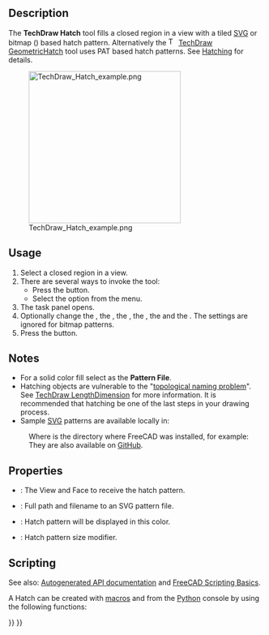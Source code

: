 <languages/>

{{Docnav
|[[TechDraw_DimensionRepair|DimensionRepair]]
|[[TechDraw_GeometricHatch|GeometricHatch]]
|[[TechDraw_Workbench|TechDraw]]
|IconL=TechDraw_DimensionRepair.svg
|IconR=TechDraw_GeometricHatch.svg
|IconC=Workbench_TechDraw.svg
}}

{{GuiCommand
|Name=TechDraw Hatch
|MenuLocation=TechDraw → Hatching → Image Hatch
|Workbenches=[[TechDraw_Workbench|TechDraw]]
|SeeAlso=[[TechDraw_GeometricHatch|TechDraw Geometric Hatch]], [[TechDraw_Hatching|TechDraw Hatching]]
}}

==Description==

The '''TechDraw Hatch''' tool fills a closed region in a view with a tiled [[SVG|SVG]] or bitmap ({{Version|0.21}}) based hatch pattern. Alternatively the [[Image:TechDraw_GeometricHatch.svg|16px]] [[TechDraw_GeometricHatch|TechDraw GeometricHatch]] tool uses PAT based hatch patterns. See [[TechDraw_Hatching|Hatching]] for details.

[[Image:TechDraw_Hatch_example.png|300px]]

{{Caption|SVG hatch pattern on a face}}

==Usage==

# Select a closed region in a view.
# There are several ways to invoke the tool:
#* Press the {{Button|[[Image:TechDraw_Hatch.svg|16px]] [[TechDraw_Hatch|Image Hatch]]}} button.
#* Select the {{MenuCommand|TechDraw → Hatching → [[Image:TechDraw_Hatch.svg|16px]] Image Hatch}} option from the menu.
# The {{MenuCommand|Create Hatch Face}} task panel opens.
# Optionally change the {{MenuCommand|Pattern file}}, the {{MenuCommand|SVG pattern scale}}, the {{MenuCommand|SVG line color}}, the {{MenuCommand|Rotation}}, the {{MenuCommand|Offset X}} and the {{MenuCommand|Offset Y}}. The {{MenuCommand|SVG}} settings are ignored for bitmap patterns.
# Press the {{Button|OK}} button.

== Notes ==

* For a solid color fill select {{FileName|solid.svg}} as the '''Pattern File'''.
* Hatching objects are vulnerable to the "[[Topological_naming_problem|topological naming problem]]". See [[TechDraw_LengthDimension|TechDraw LengthDimension]] for more information. It is recommended that hatching be one of the last steps in your drawing process.
* Sample [[SVG|SVG]] patterns are available locally in:
: {{Code|code=
$INSTALL_DIR/data/Mod/TechDraw/Patterns
}}
: Where {{incode|$INSTALL_DIR}} is the directory where FreeCAD was installed, for example:
: {{Code|code=
/usr/share/freecad/data/Mod/TechDraw/Patterns
}}
: They are also available on [https://github.com/FreeCAD/FreeCAD/tree/master/src/Mod/TechDraw/Patterns GitHub].

==Properties==

* {{PropertyData|Source}}: The View and Face to receive the hatch pattern.
* {{PropertyData|Hatch Pattern}}: Full path and filename to an SVG pattern file.
* {{PropertyView|Hatch Color}}: Hatch pattern will be displayed in this color.
* {{PropertyView|Hatch Scale}}: Hatch pattern size modifier.

==Scripting==

See also: [https://freecad.github.io/SourceDoc/ Autogenerated API documentation] and [[FreeCAD_Scripting_Basics|FreeCAD Scripting Basics]].

A Hatch can be created with [[Macros|macros]] and from the [[Python|Python]] console by using the following functions:

{{Code|code=
hatch = FreeCAD.ActiveDocument.addObject("TechDraw::DrawHatch", "Hatch")
hatch.Source = (view1, ["Face0"])
hatch.HatchPattern = hatchFileSpec
page.addView(hatch)
}}


{{Docnav
|[[TechDraw_DimensionRepair|DimensionRepair]]
|[[TechDraw_GeometricHatch|GeometricHatch]]
|[[TechDraw_Workbench|TechDraw]]
|IconL=TechDraw_DimensionRepair.svg
|IconR=TechDraw_GeometricHatch.svg
|IconC=Workbench_TechDraw.svg
}}

{{TechDraw_Tools_navi{{#translation:}}}}
{{Userdocnavi{{#translation:}}}}